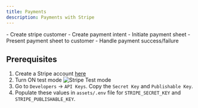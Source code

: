 ```yaml
---
title: Payments
description: Payments with Stripe
---
```



<Card title="Steps for payments" icon="pencil">
    - Create stripe customer
    - Create payment intent
    - Initiate payment sheet
    - Present payment sheet to customer
    - Handle payment success/failure
</Card>

## Prerequisites
1. Create a Stripe account [here](https://stripe.com/)
2. Turn ON test mode
    <Image src={stripeTestMode} alt="Stripe Test mode" />
3. Go to `Developers` -> `API Keys`. Copy the `Secret Key` and `Publishable Key`.
4. Populate these values in `assets/.env` file for `STRIPE_SECRET_KEY` and `STRIPE_PUBLISHABLE_KEY`.

